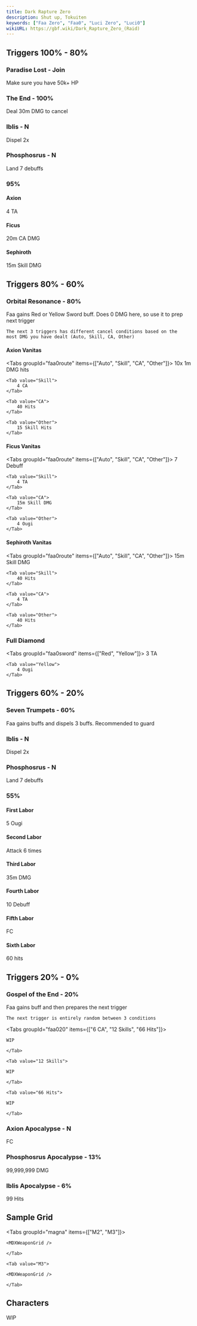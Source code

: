 ```yaml
---
title: Dark Rapture Zero
description: Shut up, Tokuiten
keywords: ["Faa Zero", "Faa0", "Luci Zero", "Luci0"]
wikiURL: https://gbf.wiki/Dark_Rapture_Zero_(Raid)
---
```



## Triggers 100% - 80%

### Paradise Lost - Join

Make sure you have 50k+ HP

### The End - 100%

Deal 30m DMG to cancel

### Iblis - N

Dispel 2x

### Phosphosrus - N

Land 7 debuffs

### 95%

<Steps>
<Step>

#### Axion

4 TA

</Step>

<Step>

#### Ficus

20m CA DMG

</Step>

<Step>

#### Sephiroth

15m Skill DMG

</Step>

</Steps>

## Triggers 80% - 60%

### Orbital Resonance - 80%

Faa gains Red or Yellow Sword buff.
Does 0 DMG here, so use it to prep next trigger

<MDXCallout title="Branching Route" type="warning">

    The next 3 triggers has different cancel conditions based on the
    most DMG you have dealt (Auto, Skill, CA, Other)

</MDXCallout>

<Steps>
<Step>

#### Axion Vanitas

<Tabs groupId="faa0route" items={["Auto", "Skill", "CA", "Other"]}>
    <Tab value="Auto">
        10x 1m DMG hits
    </Tab>

    <Tab value="Skill">
        4 CA
    </Tab>

    <Tab value="CA">
        40 Hits
    </Tab>

    <Tab value="Other">
        15 Skill Hits
    </Tab>

</Tabs>

</Step>

<Step>

#### Ficus Vanitas

<Tabs groupId="faa0route" items={["Auto", "Skill", "CA", "Other"]}>
    <Tab value="Auto">
        7 Debuff
    </Tab>

    <Tab value="Skill">
        4 TA
    </Tab>

    <Tab value="CA">
        15m Skill DMG
    </Tab>

    <Tab value="Other">
        4 Ougi
    </Tab>

</Tabs>

</Step>

<Step>

#### Sephiroth Vanitas

<Tabs groupId="faa0route" items={["Auto", "Skill", "CA", "Other"]}>
    <Tab value="Auto">
        15m Skill DMG
    </Tab>

    <Tab value="Skill">
        40 Hits
    </Tab>

    <Tab value="CA">
        4 TA
    </Tab>

    <Tab value="Other">
        40 Hits
    </Tab>

</Tabs>

</Step>

</Steps>

### Full Diamond

<Tabs groupId="faa0sword" items={["Red", "Yellow"]}>
	<Tab value="Red">
        3 TA
    </Tab>

    <Tab value="Yellow">
        4 Ougi
    </Tab>

</Tabs>

## Triggers 60% - 20%

### Seven Trumpets - 60%

Faa gains buffs and dispels 3 buffs. Recommended to guard

### Iblis - N

Dispel 2x

### Phosphosrus - N

Land 7 debuffs

### 55%

<Steps>
<Step>

#### First Labor

5 Ougi

</Step>

<Step>

#### Second Labor

Attack 6 times

</Step>

<Step>

#### Third Labor

35m DMG

</Step>

<Step>

#### Fourth Labor

10 Debuff

</Step>

<Step>

#### Fifth Labor

FC

</Step>

<Step>

#### Sixth Labor

60 hits

</Step>
</Steps>

## Triggers 20% - 0%

### Gospel of the End - 20%

Faa gains buff and then prepares the next trigger

<MDXCallout title="Random Trigger" type="warning">

    The next trigger is entirely random between 3 conditions

</MDXCallout>

<Tabs groupId="faa020" items={["6 CA", "12 Skills", "66 Hits"]}>
	<Tab value="6 CA">

    WIP

    </Tab>

    <Tab value="12 Skills">

    WIP

    </Tab>

    <Tab value="66 Hits">

    WIP

    </Tab>

</Tabs>

### Axion Apocalypse - N

FC

### Phosphosrus Apocalypse - 13%

99,999,999 DMG

### Iblis Apocalypse - 6%

99 Hits

## Sample Grid

<Tabs groupId="magna" items={["M2", "M3"]}>
	<Tab value="M2">

    <MDXWeaponGrid />

    </Tab>

    <Tab value="M3">

    <MDXWeaponGrid />

    </Tab>

</Tabs>

## Characters

WIP
